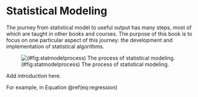 # Statistical Modeling


The journey from statistical model to useful output has many steps, most of which are taught in other books and courses. The purpose of this book is to focus on one particular aspect of this journey: the development and implementation of statistical algorithms. 

![(\#fig:statmodelprocess) The process of statistical modeling.](image/statmodelprocess.png)

Add introduction here.
 
\begin{equation}
y = \beta_0 + \beta_1 x + \varepsilon
(\#eq:regression)
\end{equation}

For example, in Equation \@ref(eq:regression)

